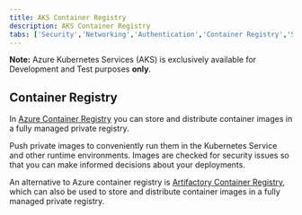 ```yaml
---
title: AKS Container Registry
description: AKS Container Registry
tabs: ['Security','Networking','Authentication','Container Registry','Storage']
---
```

<InlineNotification kind="warning">

**Note:** Azure Kubernetes Services (AKS) is exclusively available for Development and Test purposes **only**.

</InlineNotification>

## Container Registry

In [Azure Container Registry](https://azure.microsoft.com/en-us/products/container-registry) you can store and distribute container images in a fully managed private registry.

Push private images to conveniently run them in the Kubernetes Service and other runtime environments. Images are checked for security issues so that you can make informed decisions about your deployments.

An alternative to Azure container registry is [Artifactory Container Registry](https://jfrog.com/container-registry/), which can also be used to store and distribute container images in a fully managed private registry.
